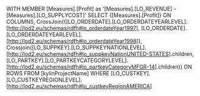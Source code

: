 WITH MEMBER [Measures].[Profit] as '[Measures].[LO_REVENUE] - [Measures].[LO_SUPPLYCOST]'
SELECT {[Measures].[Profit]} ON COLUMNS,
CrossJoin({[LO_ORDERDATE].[LO_ORDERDATEYEARLEVEL].[<http://lod2.eu/schemas/rdfh#lo_orderdateYear1997>], [LO_ORDERDATE].[LO_ORDERDATEYEARLEVEL].[<http://lod2.eu/schemas/rdfh#lo_orderdateYear1998>]}, Crossjoin([LO_SUPPKEY].[LO_SUPPKEYNATIONLEVEL].[<http://lod2.eu/schemas/rdfh#lo_suppkeyNationUNITED-STATES>].children, [LO_PARTKEY].[LO_PARTKEYCATEGORYLEVEL].[<http://lod2.eu/schemas/rdfh#lo_partkeyCategoryMFGR-14>].children)) ON ROWS
FROM [kylinProjectName]
WHERE [LO_CUSTKEY].[LO_CUSTKEYREGIONLEVEL].[<http://lod2.eu/schemas/rdfh#lo_custkeyRegionAMERICA>]
